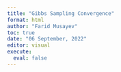 ```yaml
---
title: "Gibbs Sampling Convergence"
format: html
author: "Farid Musayev"
toc: true
date: "06 September, 2022"
editor: visual
execute:
  eval: false
---
```


